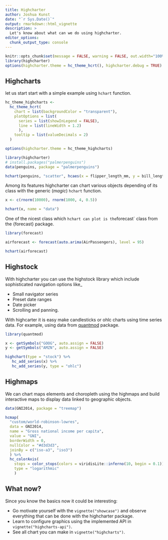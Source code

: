 ```yaml
---
title: Highcharter
author: Joshua Kunst
date: "`r Sys.Date()`"
output: rmarkdown::html_vignette
description: >
  Let's know about what can we do using highcharter.
editor_options: 
  chunk_output_type: console
---
```


<script>
$(document).ready(function(){ 
  el = $(".page-header > h1")
  icon = "rocket"
  text = el.text()
  text_new = "<span class=\"fa fa-" + icon  + "\"></span> " + text
  el.html(text_new) 
}) ;
</script>

```r
knitr::opts_chunk$set(message = FALSE, warning = FALSE, out.width="100%")
library(highcharter)
options(highcharter.theme = hc_theme_hcrt(), highcharter.debug = TRUE)
```

## <span class="fa fa-bar-chart"></span> Highcharts

let us start start with a simple example using `hchart` function.

```r
hc_theme_highcharts <- 
  hc_theme_hcrt(
    chart = list(backgroundColor = "transparent"),
    plotOptions = list(
      series = list(showInLegend = FALSE),
      line = list(lineWidth = 1.2)
      ),
    tooltip = list(valueDecimals = 2)
  )

options(highcharter.theme = hc_theme_highcharts)
```


```r
library(highcharter)
# install.packages("palmerpenguins")
data(penguins, package = "palmerpenguins")

hchart(penguins, "scatter", hcaes(x = flipper_length_mm, y = bill_length_mm, group = species))
```

Among its features highcharter can chart various objects depending of
its class with the generic (*magic*) `hchart` function.

```r
x <- c(rnorm(10000), rnorm(1000, 4, 0.5))

hchart(x, name = "data") 
```

One of the nicest class which `hchart can plot is the `forecast`
class from the {forecast} package.

```r
library(forecast)

airforecast <- forecast(auto.arima(AirPassengers), level = 95)

hchart(airforecast)
```

## <span class="fa fa-line-chart"></span> Highstock

With highcharter you can use the highstock library which 
include sophisticated navigation options like_

- Small navigator series
- Preset date ranges
- Date picker
- Scrolling and panning.

With highcarter it is easy make candlesticks or ohlc charts using
time series data. For example, using data from 
[quantmod](http://www.quantmod.com/) package.

```r
library(quantmod)

x <- getSymbols("GOOG", auto.assign = FALSE)
y <- getSymbols("AMZN", auto.assign = FALSE)

highchart(type = "stock") %>% 
   hc_add_series(x) %>% 
   hc_add_series(y, type = "ohlc")
```

## <span class="fa fa-map-o"></span> Highmaps

We can chart maps elements and choropleth using the highmaps and 
build interactive maps to display data linked to geographic objects. 

```r
data(GNI2014, package = "treemap")

hcmap(
  "custom/world-robinson-lowres", 
  data = GNI2014,
  name = "Gross national income per capita", 
  value = "GNI",
  borderWidth = 0,
  nullColor = "#d3d3d3",
  joinBy = c("iso-a3", "iso3")
  ) %>%
  hc_colorAxis(
    stops = color_stops(colors = viridisLite::inferno(10, begin = 0.1)),
    type = "logarithmic"
    ) 
```

## What now?

Since you know the basics now it could be interesting:

- Go motivate yourself with the `vignette("showcase")` and observe everything that can be 
done with the highcharter package.
- Learn to configure graphics using the implemented API in `vignette("highcharts-api")`.
- See all chart you can make in `vignette("highcharts")`.
